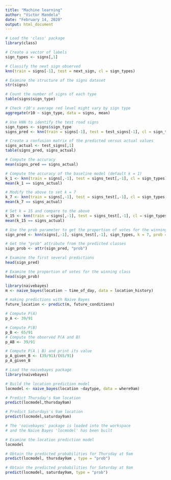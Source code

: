 ---
title: "Machine learning"
author: "Victor Mandela"
date: "February 14, 2020"
output: html_document
---

```{r Measuring similarities}
# Load the 'class' package
library(class)

# Create a vector of labels
sign_types <- signs[,1]

# Classify the next sign observed
knn(train = signs[-1], test = next_sign, cl = sign_types)

# Examine the structure of the signs dataset
str(signs)

# Count the number of signs of each type
table(signs$sign_type)

# Check r10's average red level might vary by sign type
aggregate(r10 ~ sign_type, data = signs, mean)

# Use kNN to identify the test road signs
sign_types <- signs$sign_type
signs_pred <- knn(train = signs[-1], test = test_signs[-1], cl = sign_types)

# Create a confusion matrix of the predicted versus actual values
signs_actual <- test_signs[,1]
table(signs_pred, signs_actual)

# Compute the accuracy
mean(signs_pred == signs_actual)

# Compute the accuracy of the baseline model (default k = 1)
k_1 <- knn(train = signs[,-1], test = signs_test[,-1], cl = sign_types)
mean(k_1 == signs_actual)

# Modify the above to set k = 7
k_7 <- knn(train = signs[,-1], test = signs_test[,-1], cl = sign_types, k = 7)
mean(k_7 == signs_actual)

# Set k = 15 and compare to the above
k_15 <- knn(train = signs[,-1], test = signs_test[,-1], cl = sign_types, k = 15)
mean(k_15 == signs_actual)

# Use the prob parameter to get the proportion of votes for the winning class
sign_pred <- knn(signs[,-1], signs_test[,-1], sign_types, k = 7, prob = TRUE)

# Get the "prob" attribute from the predicted classes
sign_prob <- attr(sign_pred, "prob")

# Examine the first several predictions
head(sign_pred)

# Examine the proportion of votes for the winning class
head(sign_prob)
```

```{r Bayesian Methods, naive bayes}

library(naivebayes)
m <- naive_bayes(location ~ time_of_day, data = location_history)

# making predictions with Naive Bayes
future_location <- predict(m, future_conditions)

# Compute P(A) 
p_A <- 39/91

# Compute P(B)
p_B <- 65/91
# Compute the observed P(A and B)
p_AB <- 39/91

# Compute P(A | B) and print its value
p_A_given_B <- (39/91)/(65/91)
p_A_given_B

# Load the naivebayes package
library(naivebayes)

# Build the location prediction model
locmodel <- naive_bayes(location ~daytype, data = where9am)

# Predict Thursday's 9am location
predict(locmodel,thursday9am)

# Predict Saturdays's 9am location
predict(locmodel,saturday9am)

# The 'naivebayes' package is loaded into the workspace
# and the Naive Bayes 'locmodel' has been built

# Examine the location prediction model
locmodel

# Obtain the predicted probabilities for Thursday at 9am
predict(locmodel, thursday9am , type = "prob")

# Obtain the predicted probabilities for Saturday at 9am
predict(locmodel, saturday9am, type = "prob")
```

